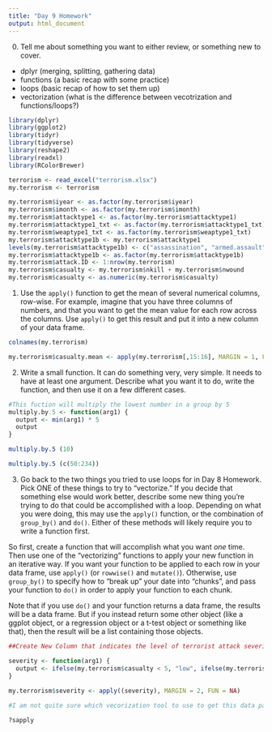 ```yaml
---
title: "Day 9 Homework"
output: html_document
---
```


0. Tell me about something you want to either review, or something new to cover.
  - dplyr (merging, splitting, gathering data)
  - functions (a basic recap with some practice)
  - loops (basic recap of how to set them up)
  - vectorization (what is the difference between vecotrization and functions/loops?)

```r
library(dplyr)
library(ggplot2)
library(tidyr)
library(tidyverse)
library(reshape2)
library(readxl)
library(RColorBrewer)

terrorism <- read_excel("terrorism.xlsx")
my.terrorism <- terrorism

my.terrorism$iyear <- as.factor(my.terrorism$iyear)
my.terrorism$imonth <- as.factor(my.terrorism$imonth)
my.terrorism$attacktype1 <- as.factor(my.terrorism$attacktype1)
my.terrorism$attacktype1_txt <- as.factor(my.terrorism$attacktype1_txt)
my.terrorism$weaptype1_txt <- as.factor(my.terrorism$weaptype1_txt)
my.terrorism$attacktype1b <- my.terrorism$attacktype1
levels(my.terrorism$attacktype1b) <- c("assassination", "armed.assault", "bombing.explosion", "hijacking", "hostage.barricade", "hostage.kidnapping", "facility.attack", "unarmed.assault", "unknown" )
my.terrorism$attacktype1b <- as.factor(my.terrorism$attacktype1b)
my.terrorism$attack.ID <- 1:nrow(my.terrorism)
my.terrorism$casualty <- my.terrorism$nkill + my.terrorism$nwound
my.terrorism$casualty <- as.numeric(my.terrorism$casualty)
```



1. Use the `apply()` function to get the mean of several numerical columns, row-wise.  For example, imagine that you have three columns of numbers, and that you want to get the mean value for each row across the columns.  Use `apply()` to get this result and put it into a new column of your data frame.

```r

colnames(my.terrorism)

my.terrorism$casualty.mean <- apply(my.terrorism[,15:16], MARGIN = 1, FUN = mean, na.rm = TRUE)

```

2. Write a small function. It can do something very, very simple.  It needs to have at least one argument.  Describe what you want it to do, write the function, and then use it on a few different cases.

```r

#This fuction will multiply the lowest number in a group by 5
multiply.by.5 <- function(arg1) {
  output <- min(arg1) * 5
  output
}

multiply.by.5 (10)

multiply.by.5 (c(50:234))


```

3. Go back to the two things you tried to use loops for in Day 8 Homework.  Pick ONE of these things to try to "vectorize."  If you decide that something else would work better, describe some new thing you're trying to do that could be accomplished with a loop. Depending on what you were doing, this may use the `apply()` function, or the combination of `group_by()` and `do()`.  Either of these methods will likely require you to write a function first.  

So first, create a function that will accomplish what you want *one* time.  Then use one of the "vectorizing" functions to apply your new function in an iterative way.  If you want your function to be applied to each row in your data frame, use `apply()` (or `rowwise()` and `mutate()`).  Otherwise, use `group_by()` to specify how to "break up" your date into "chunks", and pass your function to `do()` in order to apply your function to each chunk.

Note that if you use `do()` and your function returns a data frame, the results will be a data frame.  But if you instead return some other object (like a ggplot object, or a regression object or a t-test object or something like that), then the result will be a list containing those objects.

```r
##Create New Column that indicates the level of terrorist attack severity (low, medium, high)

severity <- function(arg1) {
  output <- ifelse(my.terrorism$casualty < 5, "low", ifelse(my.terrorism$casualty > 20, "high",ifelse(my.terrorism$casualty >= 5 & my.terrorism$casualty <=20, "medium", NA)))
}
    
my.terrorism$severity <- apply((severity), MARGIN = 2, FUN = NA)

#I am not quite sure which vecorization tool to use to get this data pasted into a new column. Can we go over this in class?

?sapply
```

